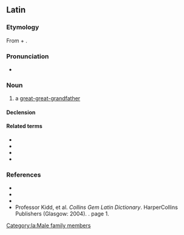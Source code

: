==Latin==

===Etymology===
From {{m|la|ab}} + {{m|la|avus||grandfather}}.

===Pronunciation===
* {{la-IPA}}

===Noun===
{{la-noun|abavus<2>}}

# a [[great-great-grandfather]]

====Declension====
{{la-ndecl|abavus<2>}}

====Related terms====
* {{l|la|atavus}}
* {{l|la|avus}}
* {{l|la|proavus}}
* {{l|la|absocer}}

===References===
* {{R:L&S}}
* {{R:Elementary Lewis}}
* {{R:Gaffiot}}
* Professor Kidd, et al. ''Collins Gem Latin Dictionary''. HarperCollins Publishers (Glasgow: 2004). {{ISBN|0-00-470763-X}}. page 1.

[[Category:la:Male family members]]